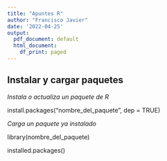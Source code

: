 ```yaml
---
title: "Apuntes R"
author: "Francisco Javier"
date: '2022-04-25'
output:
  pdf_document: default
  html_document:
    df_print: paged
---
```


## Instalar y cargar paquetes

*Instala o actualiza un paquete de R*

install.packages("nombre_del_paquete", dep = TRUE)


*Carga un paquete ya instalado*

library(nombre_del_paquete)
 
installed.packages()
